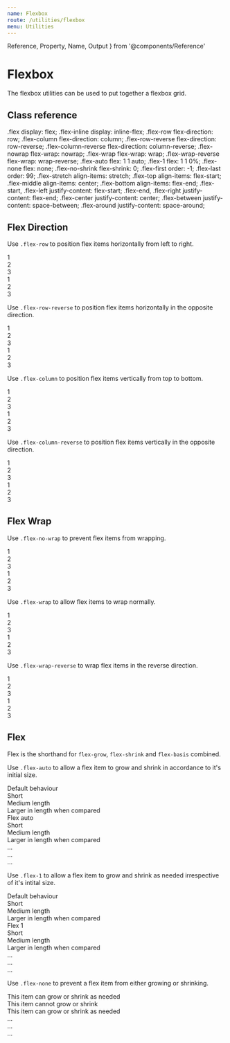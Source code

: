 ```yaml
---
name: Flexbox
route: /utilities/flexbox
menu: Utilities
---
```

  Reference,
  Property,
  Name,
  Output
} from '@components/Reference'


# Flexbox

The flexbox utilities can be used to put together a flexbox grid.

## Class reference
<Reference>
  <Property>
    <Name>.flex</Name>
    <Output>display: flex;</Output>
  </Property>
  <Property>
    <Name>.flex-inline</Name>
    <Output>display: inline-flex;</Output>
  </Property>

  <Property>
    <Name>.flex-row</Name>
    <Output>flex-direction: row;</Output>
  </Property>
  <Property>
    <Name>.flex-column</Name>
    <Output>flex-direction: column;</Output>
  </Property>
  <Property>
    <Name>.flex-row-reverse</Name>
    <Output>flex-direction: row-reverse;</Output>
  </Property>
  <Property>
    <Name>.flex-column-reverse</Name>
    <Output>flex-direction: column-reverse;</Output>
  </Property>
  
  <Property>
    <Name>.flex-nowrap</Name>
    <Output>flex-wrap: nowrap;</Output>
  </Property>
  <Property>
    <Name>.flex-wrap</Name>
    <Output>flex-wrap: wrap;</Output>
  </Property>
  <Property>
    <Name>.flex-wrap-reverse</Name>
    <Output>flex-wrap: wrap-reverse;</Output>
  </Property>
  
  <Property>
    <Name>.flex-auto</Name>
    <Output>flex: 1 1 auto;</Output>
  </Property>
  <Property>
    <Name>.flex-1</Name>
    <Output>flex: 1 1 0%;</Output>
  </Property>
  <Property>
    <Name>.flex-none</Name>
    <Output>flex: none;</Output>
  </Property>

  <Property>
    <Name>.flex-no-shrink</Name>
    <Output>flex-shrink: 0;</Output>
  </Property>

  <Property>
    <Name>.flex-first</Name>
    <Output>order: -1;</Output>
  </Property>
  <Property>
    <Name>.flex-last</Name>
    <Output>order: 99;</Output>
  </Property>

  <Property>
    <Name>.flex-stretch</Name>
    <Output>align-items: stretch;</Output>
  </Property>
  <Property>
    <Name>.flex-top</Name>
    <Output>align-items: flex-start;</Output>
  </Property>
  <Property>
  <Name>.flex-middle</Name>
    <Output>align-items: center;</Output>
  </Property>
  <Property>
  <Name>.flex-bottom</Name>
    <Output>align-items: flex-end;</Output>
  </Property>

  <Property>
  <Name>.flex-start, .flex-left</Name>
    <Output>justify-content: flex-start;</Output>
  </Property>
  <Property>
  <Name>.flex-end, .flex-right</Name>
    <Output>justify-content: flex-end;</Output>
  </Property>
  <Property>
  <Name>.flex-center</Name>
    <Output>justify-content: center;</Output>
  </Property>
  <Property>
  <Name>.flex-between</Name>
    <Output>justify-content: space-between;</Output>
  </Property>
  <Property>
  <Name>.flex-around</Name>
    <Output>justify-content: space-around;</Output>
  </Property>
</Reference>

## Flex Direction

Use `.flex-row` to position flex items horizontally from left to right.

<Sandbox>
  <Sandbox.Preview>
    <div className="flex flex-row bg-tertiary-100 w-100p h-52">
        <div className="c-black bg-tertiary-400 px-4 py-2 m-2">1</div>
        <div className="c-black bg-tertiary-400 px-4 py-2 m-2">2</div>
        <div className="c-black bg-tertiary-400 px-4 py-2 m-2">3</div>
    </div>
  </Sandbox.Preview>
  <Sandbox.Code>
    <div className="flex flex-row">
        <div>1</div>
        <div>2</div>
        <div>3</div>
    </div>
  </Sandbox.Code>
</Sandbox>

<Spacer my={4} />

Use `.flex-row-reverse` to position flex items horizontally in the opposite direction.

<Sandbox>
  <Sandbox.Preview>
    <div className="flex flex-row-reverse bg-tertiary-100 w-100p h-52">
        <div className="c-black bg-tertiary-400 px-4 py-2 m-2">1</div>
        <div className="c-black bg-tertiary-400 px-4 py-2 m-2">2</div>
        <div className="c-black bg-tertiary-400 px-4 py-2 m-2">3</div>
    </div>
  </Sandbox.Preview>
  <Sandbox.Code>
    <div className="flex flex-row-reverse">
        <div>1</div>
        <div>2</div>
        <div>3</div>
    </div>
  </Sandbox.Code>
</Sandbox>

<Spacer my={4} />

Use `.flex-column` to position flex items vertically from top to bottom.

<Sandbox>
  <Sandbox.Preview>
    <div className="flex flex-column bg-tertiary-100 w-100p">
        <div className="c-black bg-tertiary-400 px-4 py-2 m-2">1</div>
        <div className="c-black bg-tertiary-400 px-4 py-2 m-2">2</div>
        <div className="c-black bg-tertiary-400 px-4 py-2 m-2">3</div>
    </div>
  </Sandbox.Preview>
  <Sandbox.Code>
    <div className="flex flex-column">
        <div>1</div>
        <div>2</div>
        <div>3</div>
    </div>
  </Sandbox.Code>
</Sandbox>

<Spacer my={4} />

Use `.flex-column-reverse` to position flex items vertically in the opposite direction.

<Sandbox>
  <Sandbox.Preview>
    <div className="flex flex-column-reverse bg-tertiary-100 w-100p">
        <div className="c-black bg-tertiary-400 px-4 py-2 m-2">1</div>
        <div className="c-black bg-tertiary-400 px-4 py-2 m-2">2</div>
        <div className="c-black bg-tertiary-400 px-4 py-2 m-2">3</div>
    </div>
  </Sandbox.Preview>
  <Sandbox.Code>
    <div className="flex flex-column-reverse">
        <div>1</div>
        <div>2</div>
        <div>3</div>
    </div>
  </Sandbox.Code>
</Sandbox>

## Flex Wrap

Use `.flex-no-wrap` to prevent flex items from wrapping.

<Sandbox>
  <Sandbox.Preview>
    <div className="flex flex-nowrap bg-tertiary-100 w-100p h-52">
        <div className="w-30p flex-none c-black bg-tertiary-400 px-4 py-2 m-2">1</div>
        <div className="w-40p flex-none c-black bg-tertiary-400 px-4 py-2 m-2">2</div>
        <div className="w-30p flex-none c-black bg-tertiary-400 px-4 py-2 m-2">3</div>
    </div>
  </Sandbox.Preview>
  <Sandbox.Code>
    <div className="flex flex-nowrap">
        <div className="w-30p flex-none">1</div>
        <div className="w-40p flex-none">2</div>
        <div className="w-30p flex-none">3</div>
    </div>
  </Sandbox.Code>
</Sandbox>

<Spacer my={4} />

Use `.flex-wrap` to allow flex items to wrap normally.

<Sandbox>
  <Sandbox.Preview>
    <div className="flex flex-wrap bg-tertiary-100 w-100p">
        <div className="w-30p flex-none c-black bg-tertiary-400 px-4 py-2 m-2">1</div>
        <div className="w-40p flex-none c-black bg-tertiary-400 px-4 py-2 m-2">2</div>
        <div className="w-30p flex-none c-black bg-tertiary-400 px-4 py-2 m-2">3</div>
    </div>
  </Sandbox.Preview>
  <Sandbox.Code>
    <div className="flex flex-wrap">
        <div className="w-30p flex-none">1</div>
        <div className="w-40p flex-none">2</div>
        <div className="w-30p flex-none">3</div>
    </div>
  </Sandbox.Code>
</Sandbox>

<Spacer my={4} />

Use `.flex-wrap-reverse` to wrap flex items in the reverse direction.

<Sandbox>
  <Sandbox.Preview>
    <div className="flex flex-wrap-reverse bg-tertiary-100 w-100p">
        <div className="w-30p flex-none c-black bg-tertiary-400 px-4 py-2 m-2">1</div>
        <div className="w-40p flex-none c-black bg-tertiary-400 px-4 py-2 m-2">2</div>
        <div className="w-30p flex-none c-black bg-tertiary-400 px-4 py-2 m-2">3</div>
    </div>
  </Sandbox.Preview>
  <Sandbox.Code>
    <div className="flex flex-wrap-reverse">
        <div className="w-30p flex-none">1</div>
        <div className="w-40p flex-none">2</div>
        <div className="w-30p flex-none">3</div>
    </div>
  </Sandbox.Code>
</Sandbox>

## Flex

Flex is the shorthand for `flex-grow`, `flex-shrink` and `flex-basis` combined. 

Use `.flex-auto` to allow a flex item to grow and shrink in accordance to it's initial size.

<Sandbox>
  <Sandbox.Preview>
  <span className="c-black fs-caption-2 my-2 d-block">Default behaviour</span>
    <div className="flex bg-tertiary-100 w-100p">
        <div className="c-black bg-tertiary-400 px-4 py-2 m-2 ta-center">Short</div>
        <div className="c-black bg-tertiary-400 px-4 py-2 m-2 ta-center">Medium length</div>
        <div className="c-black bg-tertiary-400 px-4 py-2 m-2 ta-center">Larger in length when compared</div>
    </div>
    <span className="c-black fs-caption-2 my-2 d-block">Flex auto</span>
    <div className="flex bg-tertiary-100 w-100p">
        <div className="flex-auto c-black bg-tertiary-400 px-4 py-2 m-2 ta-center">Short</div>
        <div className="flex-auto c-black bg-tertiary-400 px-4 py-2 m-2 ta-center">Medium length</div>
        <div className="flex-auto c-black bg-tertiary-400 px-4 py-2 m-2 ta-center">Larger in length when compared</div>
    </div>
  </Sandbox.Preview>
  <Sandbox.Code>
    <div className="flex">
        <div className="flex-auto">...</div>
        <div className="flex-auto">...</div>
        <div className="flex-auto">...</div>
    </div>
  </Sandbox.Code>
</Sandbox>

<Spacer my={4} />

Use `.flex-1` to allow a flex item to grow and shrink as needed irrespective of it's intital size.

<Sandbox>
  <Sandbox.Preview>
  <span className="c-black fs-caption-2 my-2 d-block">Default behaviour</span>
    <div className="flex bg-tertiary-100 w-100p">
        <div className="c-black bg-tertiary-400 px-4 py-2 m-2 ta-center">Short</div>
        <div className="c-black bg-tertiary-400 px-4 py-2 m-2 ta-center">Medium length</div>
        <div className="c-black bg-tertiary-400 px-4 py-2 m-2 ta-center">Larger in length when compared</div>
    </div>
    <span className="c-black fs-caption-2 my-2 d-block">Flex 1</span>
    <div className="flex bg-tertiary-100 w-100p">
        <div className="flex-1 c-black bg-tertiary-400 px-4 py-2 m-2 ta-center">Short</div>
        <div className="flex-1 c-black bg-tertiary-400 px-4 py-2 m-2 ta-center">Medium length</div>
        <div className="flex-1 c-black bg-tertiary-400 px-4 py-2 m-2 ta-center">Larger in length when compared</div>
    </div>
  </Sandbox.Preview>
  <Sandbox.Code>
    <div className="flex">
        <div className="flex-1">...</div>
        <div className="flex-1">...</div>
        <div className="flex-1">...</div>
    </div>
  </Sandbox.Code>
</Sandbox>

<Spacer my={4} />

Use `.flex-none` to prevent a flex item from either growing or shrinking.

<Sandbox>
  <Sandbox.Preview>
    <div className="flex bg-tertiary-100 w-100p">
        <div className="flex-1 c-black bg-tertiary-400 px-4 py-2 m-2 ta-center">This item can grow or shrink as needed</div>
        <div className="flex-none c-white bg-tertiary-500 px-4 py-2 m-2 ta-center">This item cannot grow or shrink</div>
        <div className="flex-1 c-black bg-tertiary-400 px-4 py-2 m-2 ta-center">This item can grow or shrink as needed</div>
    </div>
  </Sandbox.Preview>
  <Sandbox.Code>
    <div className="flex">
        <div className="flex-1">...</div>
        <div className="flex-none">...</div>
        <div className="flex-1">...</div>
    </div>
  </Sandbox.Code>
</Sandbox>